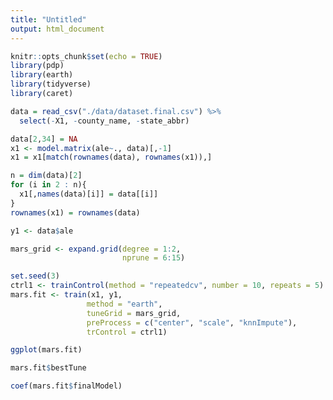 ```yaml
---
title: "Untitled"
output: html_document
---
```


```r
knitr::opts_chunk$set(echo = TRUE)
library(pdp)
library(earth)
library(tidyverse)
library(caret)
```

```r
data = read_csv("./data/dataset.final.csv") %>% 
  select(-X1, -county_name, -state_abbr)

data[2,34] = NA
x1 <- model.matrix(ale~., data)[,-1]
x1 = x1[match(rownames(data), rownames(x1)),]

n = dim(data)[2]
for (i in 2 : n){
  x1[,names(data)[i]] = data[[i]]
}
rownames(x1) = rownames(data)

y1 <- data$ale
```

```r
mars_grid <- expand.grid(degree = 1:2, 
                         nprune = 6:15)

set.seed(3)
ctrl1 <- trainControl(method = "repeatedcv", number = 10, repeats = 5)
mars.fit <- train(x1, y1,
                 method = "earth",
                 tuneGrid = mars_grid,
                 preProcess = c("center", "scale", "knnImpute"),
                 trControl = ctrl1)

ggplot(mars.fit)

mars.fit$bestTune

coef(mars.fit$finalModel)
```



